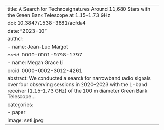---
title: A Search for Technosignatures Around 11,680 Stars with the Green Bank Telescope at 1.15–1.73 GHz
doi: 10.3847/1538-3881/acfda4
date: "2023-10"
author:
  - name: Jean-Luc Margot
    orcid: 0000-0001-9798-1797
  - name: Megan Grace Li
    orcid: 0000-0002-3012-4261
abstract: We conducted a search for narrowband radio signals over four observing sessions in 2020–2023 with the L-band receiver (1.15–1.73 GHz) of the 100 m diameter Green Bank Telescope...
categories: 
  - paper
image: seti.jpeg
---